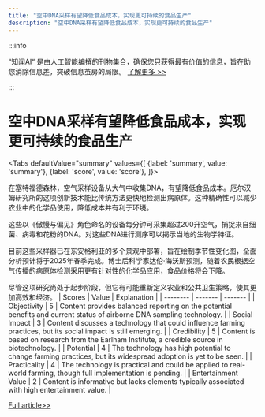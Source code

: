```yaml
---
title: "空中DNA采样有望降低食品成本，实现更可持续的食品生产"
description: "空中DNA采样有望降低食品成本，实现更可持续的食品生产"
---
```



:::info

“知闻AI“ 是由人工智能编撰的刊物集合，确保您只获得最有价值的信息，旨在助您消除信息差，突破信息茧房的局限。  [了解更多 >>](/zh-Hans/docs/guides)

:::

# 空中DNA采样有望降低食品成本，实现更可持续的食品生产


<Tabs
	defaultValue="summary"
	values={[
	{label: 'summary', value: 'summary'},
	{label: 'score', value: 'score'},
]}>
<TabItem value="summary">


在塞特福德森林，空气采样设备从大气中收集DNA，有望降低食品成本。厄尔汉姆研究所的这项创新技术能比传统方法更快地检测出病原体。这种精确性可以减少农业中的化学品使用，降低成本并有利于环境。

这些以《傲慢与偏见》角色命名的设备每分钟可采集超过200升空气，捕捉来自细菌、病毒和花粉的DNA。对这些DNA进行测序可以揭示当地的生物学特征。

目前这些采样器已在东安格利亚的多个景观中部署，旨在绘制季节性变化图，全面分析预计将于2025年春季完成。博士后科学家达伦·海沃斯预测，随着农民根据空气传播的病原体检测采用更有针对性的化学品应用，食品价格将会下降。

尽管这项研究尚处于起步阶段，但它有可能重新定义农业和公共卫生策略，使其更加高效和经济。
</TabItem>
<TabItem value="score">
	| Scores     | Value   | Explanation |
	| -------- | ------- | ------- |
	| Objectivity  | 5    | Content provides balanced reporting on the potential benefits and current status of airborne DNA sampling technology.    |
	| Social Impact | 3     | Content discusses a technology that could influence farming practices, but its social impact is still emerging.    |
	| Credibility    | 5    | Content is based on research from the Earlham Institute, a credible source in biotechnology.    |
	| Potential    | 4    | The technology has high potential to change farming practices, but its widespread adoption is yet to be seen.    |
	| Practicality    | 4    | The technology is practical and could be applied to real-world farming, though full implementation is pending.    |
	| Entertainment Value    | 2    | Content is informative but lacks elements typically associated with high entertainment value.    |
</TabItem>
</Tabs>

[Full article>>](https://www.bbc.com/news/articles/c99zn92g2qgo)
